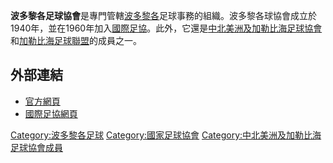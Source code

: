 {{國家足協
|Name               = 波多黎各足球協會 
|Logo               = 
|Founded            = 1940年
|FIFA affiliation   = 1960年
|Region             = [[中北美洲及加勒比海足球協會|中北美洲及加勒比海足球協會]]
|Region affiliation = 1960年
|Subregion             = [[加勒比海足球聯盟|加勒比海足球聯盟]]
|Subregion affiliation = ?
|President          = Eric Labrador
}}

'''波多黎各足球協會'''是專門管轄[[波多黎各|波多黎各]]足球事務的組織。波多黎各球協會成立於1940年，並在1960年加入[[國際足協|國際足協]]。此外，它還是[[中北美洲及加勒比海足球協會|中北美洲及加勒比海足球協會]]和[[加勒比海足球聯盟|加勒比海足球聯盟]]的成員之一。

==外部連結==
* [http://www.fedefutbolpr.com/ 官方網頁] {{Wayback|url=http://www.fedefutbolpr.com/ |date=20111126184327 }}{{es icon}} 
* [http://www.fifa.com/associations/association=pur/index.html 國際足協網頁] {{Wayback|url=http://www.fifa.com/associations/association=pur/index.html |date=20150419054114 }}

{{中北美洲及加勒比海足球協會成員}}

[[Category:波多黎各足球|Category:波多黎各足球]]
[[Category:國家足球協會|Category:國家足球協會]]
[[Category:中北美洲及加勒比海足球協會成員|Category:中北美洲及加勒比海足球協會成員]]